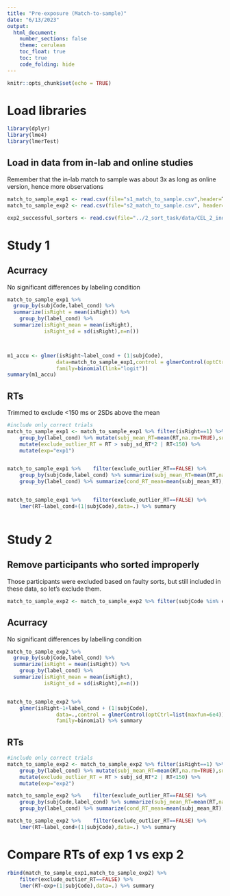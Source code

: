 ```yaml
---
title: "Pre-exposure (Match-to-sample)"
date: "6/13/2023"
output: 
  html_document:
    number_sections: false
    theme: cerulean
    toc_float: true
    toc: true
    code_folding: hide
---
```


```r
knitr::opts_chunk$set(echo = TRUE)
```

# Load libraries

```r
library(dplyr)
library(lme4)
library(lmerTest)
```

## Load in data from in-lab and online studies

Remember that the in-lab match to sample was about 3x as long as online version, hence more observations

```r
match_to_sample_exp1 <- read.csv(file="s1_match_to_sample.csv",header=T, sep=",")
match_to_sample_exp2 <- read.csv(file="s2_match_to_sample.csv", header=T, sep=",")

exp2_successful_sorters <- read.csv(file="../2_sort_task/data/CEL_2_indiv_data.tsv", header=T, sep="\t") %>% select(participant)

```

# Study 1

## Acurracy

No significant differences by labeling condition

```r
match_to_sample_exp1 %>%
  group_by(subjCode,label_cond) %>%
  summarize(isRight = mean(isRight)) %>% 
	group_by(label_cond) %>%
  summarize(isRight_mean = mean(isRight),
            isRight_sd = sd(isRight),n=n())



m1_accu <- glmer(isRight~label_cond + (1|subjCode),
                data=match_to_sample_exp1,control = glmerControl(optCtrl=list(maxfun=6e4)),
                family=binomial(link="logit"))
summary(m1_accu)
```

## RTs

Trimmed to exclude <150 ms or 2SDs above the mean

```r
#include only correct trials
match_to_sample_exp1 <- match_to_sample_exp1 %>% filter(isRight==1) %>%
	group_by(label_cond) %>% mutate(subj_mean_RT=mean(RT,na.rm=TRUE),subj_sd_RT = sd(RT)) %>% 
	mutate(exclude_outlier_RT = RT > subj_sd_RT*2 | RT<150) %>% 
	mutate(exp="exp1")


match_to_sample_exp1 %>% 	filter(exclude_outlier_RT==FALSE) %>% 
	group_by(subjCode,label_cond) %>% summarize(subj_mean_RT=mean(RT,na.rm=TRUE)) %>%  
	group_by(label_cond) %>% summarize(cond_RT_mean=mean(subj_mean_RT),cond_RT_SD = sd(subj_mean_RT),n=n())


match_to_sample_exp1 %>% 	filter(exclude_outlier_RT==FALSE) %>% 
	lmer(RT~label_cond+(1|subjCode),data=.) %>% summary



```

# Study 2

## Remove participants who sorted improperly

Those participants were excluded based on faulty sorts, but still included in these data, so let's exclude them.

```r

match_to_sample_exp2 <- match_to_sample_exp2 %>% filter(subjCode %in% exp2_successful_sorters$participant)
```


## Acurracy

No significant differences by labelling condition

```r
match_to_sample_exp2 %>% 
  group_by(subjCode,label_cond) %>%
  summarize(isRight = mean(isRight)) %>% 
	group_by(label_cond) %>%
  summarize(isRight_mean = mean(isRight),
            isRight_sd = sd(isRight),n=n())


match_to_sample_exp2 %>%
	glmer(isRight~1+label_cond + (1|subjCode),
                data=.,control = glmerControl(optCtrl=list(maxfun=6e4)),
                family=binomial) %>% summary
```

## RTs

```r

#include only correct trials
match_to_sample_exp2 <- match_to_sample_exp2 %>% filter(isRight==1) %>%
	group_by(label_cond) %>% mutate(subj_mean_RT=mean(RT,na.rm=TRUE),subj_sd_RT = sd(RT)) %>% 
	mutate(exclude_outlier_RT = RT > subj_sd_RT*2 | RT<150) %>% 
	mutate(exp="exp2")

match_to_sample_exp2 %>% 	filter(exclude_outlier_RT==FALSE) %>% 
	group_by(subjCode,label_cond) %>% summarize(subj_mean_RT=mean(RT,na.rm=TRUE)) %>%  
	group_by(label_cond) %>% summarize(cond_RT_mean=mean(subj_mean_RT),cond_RT_SD = sd(subj_mean_RT),n=n())

match_to_sample_exp2 %>% 	filter(exclude_outlier_RT==FALSE) %>% 
	lmer(RT~label_cond+(1|subjCode),data=.) %>% summary

```

# Compare RTs of exp 1 vs exp 2 
```r
rbind(match_to_sample_exp1,match_to_sample_exp2) %>% 
	filter(exclude_outlier_RT==FALSE) %>% 
	lmer(RT~exp+(1|subjCode),data=.) %>% summary
```


